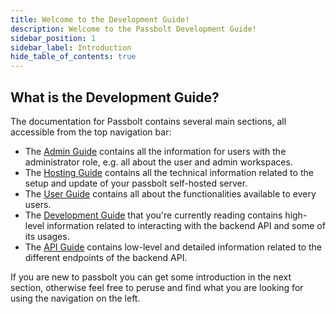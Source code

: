 ```yaml
---
title: Welcome to the Development Guide!
description: Welcome to the Passbolt Development Guide!
sidebar_position: 1
sidebar_label: Introduction
hide_table_of_contents: true
---
```


## What is the Development Guide?

The documentation for Passbolt contains several main sections, all accessible from the top navigation bar:
- The [Admin Guide](/admin/) contains all the information for users with the administrator role, e.g. all about the user and admin workspaces.
- The [Hosting Guide](/hosting/) contains all the technical information related to the setup and update of your passbolt self-hosted server.
- The [User Guide](/user/) contains all about the functionalities available to every users.
- The [Development Guide](/development/) that you're currently reading contains high-level information related to interacting with the backend API and some of its usages.
- The [API Guide](/api/) contains low-level and detailed information related to the different endpoints of the backend API.

If you are new to passbolt you can get some introduction in the next section, otherwise feel free to peruse and find
 what you are looking for using the navigation on the left.